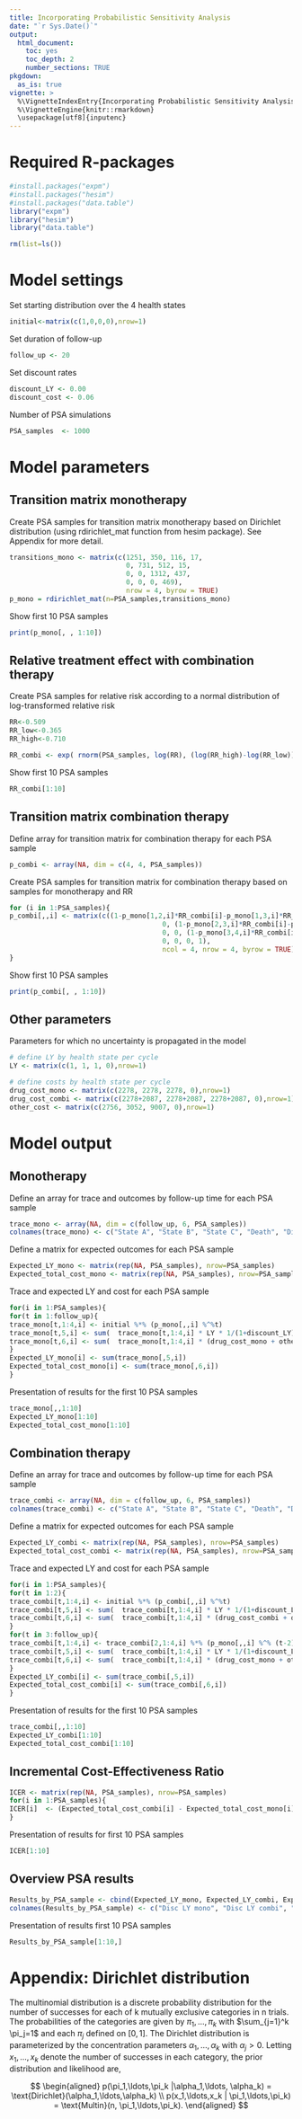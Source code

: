 ```yaml
---
title: Incorporating Probabilistic Sensitivity Analysis  
date: "`r Sys.Date()`"
output: 
  html_document:
    toc: yes
    toc_depth: 2
    number_sections: TRUE
pkgdown:
  as_is: true
vignette: >
  %\VignetteIndexEntry{Incorporating Probabilistic Sensitivity Analysis}
  %\VignetteEngine{knitr::rmarkdown}
  \usepackage[utf8]{inputenc}
---
```


# Required R-packages 
```r
#install.packages("expm")
#install.packages("hesim")
#install.packages("data.table")
library("expm")
library("hesim")
library("data.table")

rm(list=ls())
```

# Model settings
Set starting distribution over the 4 health states
```r
initial<-matrix(c(1,0,0,0),nrow=1)
```
Set duration of follow-up
```r
follow_up <- 20
```
Set discount rates
```r
discount_LY <- 0.00
discount_cost <- 0.06
```
Number of PSA simulations
```r
PSA_samples  <- 1000
```

# Model parameters
## Transition matrix monotherapy
Create PSA samples for transition matrix monotherapy based on Dirichlet distribution (using rdirichlet_mat function from hesim package). See Appendix for more detail. 
```r
transitions_mono <- matrix(c(1251, 350, 116, 17,
                             0, 731, 512, 15,
                             0, 0, 1312, 437,
                             0, 0, 0, 469),
                             nrow = 4, byrow = TRUE)
p_mono = rdirichlet_mat(n=PSA_samples,transitions_mono)
```
Show first 10 PSA samples
```r
print(p_mono[, , 1:10])
```

## Relative treatment effect with combination therapy
Create PSA samples for relative risk according to a normal distribution of log-transformed relative risk
```r
RR<-0.509
RR_low<-0.365
RR_high<-0.710

RR_combi <- exp( rnorm(PSA_samples, log(RR), (log(RR_high)-log(RR_low))/3.92 )   )
```
Show first 10 PSA samples
```r
RR_combi[1:10]
```

## Transition matrix combination therapy
Define array for transition matrix for combination therapy for each PSA sample
```r
p_combi <- array(NA, dim = c(4, 4, PSA_samples))
```
Create PSA samples for transition matrix for combination therapy based on samples for monotherapy and RR
```r
for (i in 1:PSA_samples){ 
p_combi[,,i] <- matrix(c((1-p_mono[1,2,i]*RR_combi[i]-p_mono[1,3,i]*RR_combi[i]-p_mono[1,4,i]*RR_combi[i]), p_mono[1,2,i]*RR_combi[i], p_mono[1,3,i]*RR_combi[i], p_mono[1,4,i]*RR_combi[i],
                                      0, (1-p_mono[2,3,i]*RR_combi[i]-p_mono[2,4,i]*RR_combi[i]), p_mono[2,3,i]*RR_combi[i], p_mono[2,4,i]*RR_combi[i],
                                      0, 0, (1-p_mono[3,4,i]*RR_combi[i]), p_mono[3,4,i]*RR_combi[i],
                                      0, 0, 0, 1),
                                      ncol = 4, nrow = 4, byrow = TRUE)
}
```
Show first 10 PSA samples
```r
print(p_combi[, , 1:10])
```

## Other parameters
Parameters for which no uncertainty is propagated in the model
```r
# define LY by health state per cycle
LY <- matrix(c(1, 1, 1, 0),nrow=1)

# define costs by health state per cycle
drug_cost_mono <- matrix(c(2278, 2278, 2278, 0),nrow=1)
drug_cost_combi <- matrix(c(2278+2087, 2278+2087, 2278+2087, 0),nrow=1)
other_cost <- matrix(c(2756, 3052, 9007, 0),nrow=1)
```



# Model output
## Monotherapy
Define an array for trace and outcomes by follow-up time for each PSA sample
```r
trace_mono <- array(NA, dim = c(follow_up, 6, PSA_samples))
colnames(trace_mono) <- c("State A", "State B", "State C", "Death", "Disc LY", "Disc cost")
```
Define a matrix for expected outcomes for each PSA sample
```r
Expected_LY_mono <- matrix(rep(NA, PSA_samples), nrow=PSA_samples)
Expected_total_cost_mono <- matrix(rep(NA, PSA_samples), nrow=PSA_samples)
```
Trace and expected LY and cost for each PSA sample
```r
for(i in 1:PSA_samples){
for(t in 1:follow_up){
trace_mono[t,1:4,i] <- initial %*% (p_mono[,,i] %^%t)
trace_mono[t,5,i] <- sum(  trace_mono[t,1:4,i] * LY * 1/(1+discount_LY)^t  )
trace_mono[t,6,i] <- sum(  trace_mono[t,1:4,i] * (drug_cost_mono + other_cost) * 1/(1+discount_cost)^t  )
}
Expected_LY_mono[i] <- sum(trace_mono[,5,i])
Expected_total_cost_mono[i] <- sum(trace_mono[,6,i])
}
```
Presentation of results for the first 10 PSA samples
```r
trace_mono[,,1:10]
Expected_LY_mono[1:10]
Expected_total_cost_mono[1:10]
```

## Combination therapy
Define an array for trace and outcomes by follow-up time for each PSA sample
```r
trace_combi <- array(NA, dim = c(follow_up, 6, PSA_samples))
colnames(trace_combi) <- c("State A", "State B", "State C", "Death", "Disc LY", "Disc cost")
```
Define a matrix for expected outcomes for each PSA sample
```r
Expected_LY_combi <- matrix(rep(NA, PSA_samples), nrow=PSA_samples)
Expected_total_cost_combi <- matrix(rep(NA, PSA_samples), nrow=PSA_samples)
```
Trace and expected LY and cost for each PSA sample
```r
for(i in 1:PSA_samples){
for(t in 1:2){
trace_combi[t,1:4,i] <- initial %*% (p_combi[,,i] %^%t)
trace_combi[t,5,i] <- sum(  trace_combi[t,1:4,i] * LY * 1/(1+discount_LY)^t  )
trace_combi[t,6,i] <- sum(  trace_combi[t,1:4,i] * (drug_cost_combi + other_cost) * 1/(1+discount_cost)^t  )
}
for(t in 3:follow_up){
trace_combi[t,1:4,i] <- trace_combi[2,1:4,i] %*% (p_mono[,,i] %^% (t-2))
trace_combi[t,5,i] <- sum(  trace_combi[t,1:4,i] * LY * 1/(1+discount_LY)^t  )
trace_combi[t,6,i] <- sum(  trace_combi[t,1:4,i] * (drug_cost_mono + other_cost) * 1/(1+discount_cost)^t  )
}
Expected_LY_combi[i] <- sum(trace_combi[,5,i])
Expected_total_cost_combi[i] <- sum(trace_combi[,6,i])
}
```
Presentation of results for the first 10 PSA samples
```r
trace_combi[,,1:10]
Expected_LY_combi[1:10]
Expected_total_cost_combi[1:10]
```

## Incremental Cost-Effectiveness Ratio
```r
ICER <- matrix(rep(NA, PSA_samples), nrow=PSA_samples)
for(i in 1:PSA_samples){
ICER[i]  <- (Expected_total_cost_combi[i] - Expected_total_cost_mono[i]) / (Expected_LY_combi[i] - Expected_LY_mono[i])
}
```
Presentation of results for first 10 PSA samples
```r
ICER[1:10]
```

## Overview PSA results
```r
Results_by_PSA_sample <- cbind(Expected_LY_mono, Expected_LY_combi, Expected_total_cost_mono, Expected_total_cost_combi, ICER)
colnames(Results_by_PSA_sample) <- c("Disc LY mono", "Disc LY combi", "Disc cost mono", "Disc cost combi", "ICER")
```
Presentation of results first 10 PSA samples
```r
Results_by_PSA_sample[1:10,]
```

# Appendix: Dirichlet distribution
The multinomial distribution is a discrete probability distribution for the number of successes for each of k mutually exclusive categories in n trials. The probabilities of the categories are given by $\pi_1,\ldots, \pi_k$ with $\sum_{j=1}^k \pi_j=1$ and each $\pi_j$ defined on $[0,1]$. The Dirichlet distribution is parameterized by the concentration parameters $\alpha_1,\ldots, \alpha_k$ with $\alpha_j > 0$. Letting $x_1,\ldots, x_k$ denote the number of successes in each category, the prior distribution and likelihood are,

$$
\begin{aligned}
p(\pi_1,\ldots,\pi_k |\alpha_1,\ldots, \alpha_k) = \text{Dirichlet}(\alpha_1,\ldots,\alpha_k) \\
p(x_1,\ldots,x_k | \pi_1,\ldots,\pi_k) = \text{Multin}(n, \pi_1,\ldots,\pi_k).
\end{aligned}
$$